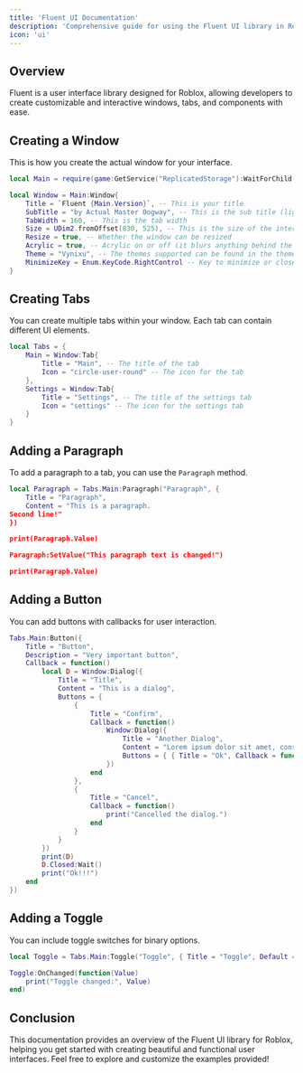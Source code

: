 ```yaml
---
title: 'Fluent UI Documentation'
description: 'Comprehensive guide for using the Fluent UI library in Roblox.'
icon: 'ui'
---
```


## Overview

Fluent is a user interface library designed for Roblox, allowing developers to create customizable and interactive windows, tabs, and components with ease.

## Creating a Window

This is how you create the actual window for your interface.

```lua
local Main = require(game:GetService("ReplicatedStorage"):WaitForChild("Fluent"):WaitForChild("MainModule"))

local Window = Main:Window{
    Title = `Fluent {Main.Version}`, -- This is your title
    SubTitle = "by Actual Master Oogway", -- This is the sub title (light text next to title)
    TabWidth = 160, -- This is the tab width
    Size = UDim2.fromOffset(830, 525), -- This is the size of the interface
    Resize = true, -- Whether the window can be resized
    Acrylic = true, -- Acrylic on or off (it blurs anything behind the interface, requires graphic quality 8+)
    Theme = "Vynixu", -- The themes supported can be found in the themes category.
    MinimizeKey = Enum.KeyCode.RightControl -- Key to minimize or close the interface
}
```

## Creating Tabs

You can create multiple tabs within your window. Each tab can contain different UI elements.

```lua
local Tabs = {
    Main = Window:Tab{
        Title = "Main", -- The title of the tab
        Icon = "circle-user-round" -- The icon for the tab
    },
    Settings = Window:Tab{
        Title = "Settings", -- The title of the settings tab
        Icon = "settings" -- The icon for the settings tab
    }
}
```

## Adding a Paragraph

To add a paragraph to a tab, you can use the `Paragraph` method.

```lua
local Paragraph = Tabs.Main:Paragraph("Paragraph", {
    Title = "Paragraph",
    Content = "This is a paragraph.
Second line!"
})

print(Paragraph.Value)

Paragraph:SetValue("This paragraph text is changed!")

print(Paragraph.Value)
```

## Adding a Button

You can add buttons with callbacks for user interaction.

```lua
Tabs.Main:Button({
    Title = "Button",
    Description = "Very important button",
    Callback = function()
        local D = Window:Dialog({
            Title = "Title",
            Content = "This is a dialog",
            Buttons = {
                {
                    Title = "Confirm",
                    Callback = function()
                        Window:Dialog({
                            Title = "Another Dialog",
                            Content = "Lorem ipsum dolor sit amet, consectetur adipiscing elit. Suspendisse mollis dolor eget erat mattis, id mollis mauris cursus. Proin ornare sollicitudin odio, id posuere diam luctus id.",
                            Buttons = { { Title = "Ok", Callback = function() print("Ok") end} }
                        })
                    end
                },
                {
                    Title = "Cancel",
                    Callback = function()
                        print("Cancelled the dialog.")
                    end
                }
            }
        })
        print(D)
        D.Closed:Wait()
        print("Ok!!!")
    end
})
```

## Adding a Toggle

You can include toggle switches for binary options.

```lua
local Toggle = Tabs.Main:Toggle("Toggle", { Title = "Toggle", Default = false })

Toggle:OnChanged(function(Value)
    print("Toggle changed:", Value)
end)
```

## Conclusion

This documentation provides an overview of the Fluent UI library for Roblox, helping you get started with creating beautiful and functional user interfaces. Feel free to explore and customize the examples provided!
